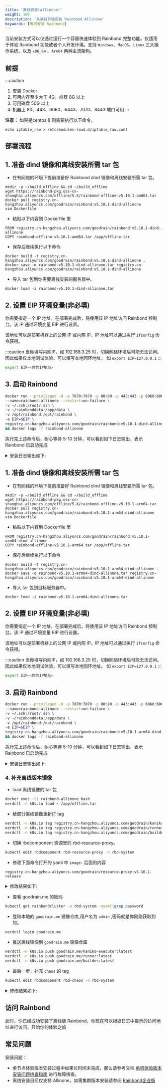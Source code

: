 ```yaml
---
title: '离线安装(allinone)'
weight: 100
description: '从离线开始安装 Rainbond Allinone'
keywords: [离线安装 Rainbond]
---
```



当前安装方式可以仅通过运行一个容器快速体验到 Rainbond 完整功能。仅适用于体验 Rainbond 功能或者个人开发环境。支持 `Windows`、`MacOS`、`Linux` 三大操作系统，以及 `x86_64` 、`Arm64` 两种主流架构。

## 前提

:::caution

1. 安装 Docker 
2. 可用内存至少大于 4G，推荐 8G 以上
3. 可用磁盘 50G 以上
4. 机器上 80、443、6060、6443、7070、8443 端口可用
:::

**注意：** 如果是centos 8 则需要执行以下命令。

```shell
echo iptable_raw > /etc/modules-load.d/iptable_raw.conf
```

## 部署流程

<Tabs groupId="office">
<TabItem value="Linux" label="Linux" default>

<h2> 1. 准备 dind 镜像和离线安装所需 tar 包 </h2>

- 在有网络的环境下提前准备好 Rainbond dind 镜像和离线安装所需 tar 包。 

```shell
mkdir -p ~/build_offline && cd ~/build_offline
wget https://rainbond-pkg.oss-cn-shanghai.aliyuncs.com/offline/5.X/rainbond-offline-v5.10.1-amd64.tar
docker pull registry.cn-hangzhou.aliyuncs.com/goodrain/rainbond:v5.10.1-dind-allinone
vim Dockerfile
```

- 粘贴以下内容到 Dockerfile 里

```file
FROM registry.cn-hangzhou.aliyuncs.com/goodrain/rainbond:v5.10.1-dind-allinone
COPY rainbond-offline-v5.10.1-amd64.tar /app/offline.tar
```

 - 保存后继续执行以下命令

```shell
docker build -t registry.cn-hangzhou.aliyuncs.com/goodrain/rainbond:v5.10.1-dind-allinone .
docker save -o rainbond-v5.10.1-dind-allinone.tar registry.cn-hangzhou.aliyuncs.com/goodrain/rainbond:v5.10.1-dind-allinone
```

- 导入 tar 包到你需要离线安装的服务器中。

```shell
docker load -i rainbond-v5.10.1-dind-allinone.tar
```

<h2> 2. 设置 EIP 环境变量(非必填) </h2>

你需要指定一个 IP 地址，在部署完成后，将使用该 IP 地址访问 Rainbond 控制台。该 IP 通过环境变量 EIP 进行设置。

该地址可以是部署机器上的公网 IP 或内网 IP。IP 地址可以通过执行 `ifconfig` 命令获得。

:::caution
当你填写内网IP，如 192.168.3.25 时，切换网络环境后可能无法访问。因此如果仅本地测试体验，可以填写本地回环地址。
如 `export EIP=127.0.0.1`
:::

```bash
export EIP=<你的IP地址>
```

<h2> 3. 启动 Rainbond </h2>

```bash
docker run --privileged -d -p 7070:7070 -p 80:80 -p 443:443 -p 6060:6060 -p 8443:8443 \
--name=rainbond-allinone --restart=on-failure \
-v ~/.ssh:/root/.ssh \
-v ~/rainbonddata:/app/data \
-v /opt/rainbond:/opt/rainbond \
-e EIP=$EIP \
registry.cn-hangzhou.aliyuncs.com/goodrain/rainbond:v5.10.1-dind-allinone \
&& docker logs -f rainbond-allinone
```

执行完上述命令后，耐心等待 5-10 分钟，可以看到如下日志输出，表示 Rainbond 已启动完成

<details>
<summary>安装日志输出如下: </summary>

```bash
2022-10-11 11:44:49 WARN: Too little free disk space, recommended disk space greater than 50G
2022-10-11 11:44:49 INFO: Memory: 7821 MB, CPUs: 2, Disk: 31884 MB
2022-10-11 11:44:49 INFO: move images
2022-10-11 11:45:05 INFO: K3s is starting, please wait ············································
2022-10-11 11:47:09 INFO: K3s started successfully
namespace/rbd-system created
2022-10-11 11:47:09 INFO: Create namespace rbd-system
NAME: rainbond-operator
LAST DEPLOYED: Tue Oct 11 11:47:16 2022
NAMESPACE: rbd-system
STATUS: deployed
REVISION: 1
TEST SUITE: None
2022-10-11 11:47:17 INFO: Helm rainbond-operator installed
2022-10-11 11:47:19 INFO: Rainbond Region installed
2022-10-11 11:47:19 INFO: Rainbond Region is starting, please wait ············································
2022-10-11 11:48:36 INFO: Rainbond Region started successfully
2022-10-11 11:48:38 INFO: K3s is restarting, please wait ············································
2022-10-11 11:50:19 INFO: K3s restarted successfully
pod "rbd-chaos-9f6nf" deleted
2022-10-11 11:50:22 INFO: Rainbond console is starting, please wait ············································
2022-10-11 11:50:38 INFO: Rainbond started successfully, Please pass http://47.105.90.153:7070 Access Rainbond
```
</details>

</TabItem>
<TabItem value="Linux Arm64" label="Linux Arm64">

<h2> 1. 准备 dind 镜像和离线安装所需 tar 包 </h2>

- 在有网络的环境下提前准备好 Rainbond dind 镜像和离线安装所需 tar 包。 

```shell
mkdir -p ~/build_offline && cd ~/build_offline
wget https://rainbond-pkg.oss-cn-shanghai.aliyuncs.com/offline/5.X/rainbond-offline-v5.10.1-arm64.tar
docker pull registry.cn-hangzhou.aliyuncs.com/goodrain/rainbond:v5.10.1-arm64-dind-allinone
vim Dockerfile
```

- 粘贴以下内容到 Dockerfile 里

```file
FROM registry.cn-hangzhou.aliyuncs.com/goodrain/rainbond:v5.10.1-arm64-dind-allinone
COPY rainbond-offline-v5.10.1-arm64.tar /app/offline.tar
```

 - 保存后继续执行以下命令

```shell
docker build -t registry.cn-hangzhou.aliyuncs.com/goodrain/rainbond:v5.10.1-arm64-dind-allinone .
docker save -o rainbond-v5.10.1-arm64-dind-allinone.tar registry.cn-hangzhou.aliyuncs.com/goodrain/rainbond:v5.10.1-arm64-dind-allinone
```

- 导入 tar 包到目标服务器中。

```shell
docker load -i rainbond-v5.10.1-arm64-dind-allinone.tar
```

<h2> 2. 设置 EIP 环境变量(非必填)</h2>

你需要指定一个 IP 地址，在部署完成后，将使用该 IP 地址访问 Rainbond 控制台。该 IP 通过环境变量 EIP 进行设置。

该地址可以是部署机器上的公网 IP 或内网 IP。IP 地址可以通过执行 `ifconfig` 命令获得。

:::caution
当你填写内网IP，如 192.168.3.25 时，切换网络环境后可能无法访问。因此如果仅本地测试体验，可以填写本地回环地址。
如 `export EIP=127.0.0.1`
:::

```bash
export EIP=<你的IP地址>
```

<h2> 3. 启动 Rainbond </h2>

```bash
docker run --privileged -d -p 7070:7070 -p 80:80 -p 443:443 -p 6060:6060 -p 8443:8443 \
--name=rainbond-allinone --restart=on-failure \
-v ~/.ssh:/root/.ssh \
-v ~/rainbonddata:/app/data \
-v /opt/rainbond:/opt/rainbond \
-e EIP=$EIP \
registry.cn-hangzhou.aliyuncs.com/goodrain/rainbond:v5.10.1-arm64-dind-allinone \
&& docker logs -f rainbond-allinone
```

执行完上述命令后，耐心等待 5-10 分钟，可以看到如下日志输出，表示 Rainbond 已启动完成

<details>
<summary>安装日志输出如下: </summary>

```bash
2022-10-11 11:44:49 WARN: Too little free disk space, recommended disk space greater than 50G
2022-10-11 11:44:49 INFO: Memory: 7821 MB, CPUs: 2, Disk: 31884 MB
2022-10-11 11:44:49 INFO: move images
2022-10-11 11:45:05 INFO: K3s is starting, please wait ············································
2022-10-11 11:47:09 INFO: K3s started successfully
namespace/rbd-system created
2022-10-11 11:47:09 INFO: Create namespace rbd-system
NAME: rainbond-operator
LAST DEPLOYED: Tue Oct 11 11:47:16 2022
NAMESPACE: rbd-system
STATUS: deployed
REVISION: 1
TEST SUITE: None
2022-10-11 11:47:17 INFO: Helm rainbond-operator installed
2022-10-11 11:47:19 INFO: Rainbond Region installed
2022-10-11 11:47:19 INFO: Rainbond Region is starting, please wait ············································
2022-10-11 11:48:36 INFO: Rainbond Region started successfully
2022-10-11 11:48:38 INFO: K3s is restarting, please wait ············································
2022-10-11 11:50:19 INFO: K3s restarted successfully
pod "rbd-chaos-9f6nf" deleted
2022-10-11 11:50:22 INFO: Rainbond console is starting, please wait ············································
2022-10-11 11:50:38 INFO: Rainbond started successfully, Please pass http://47.105.90.153:7070 Access Rainbond
```
</details>

</TabItem>
</Tabs>

<h3> 4. 补充离线版本镜像 </h3>

- load 离线镜像的 tar 包

```bash
docker exec -ti rainbond-allinone bash
nerdctl -n k8s.io load < /app/offline.tar
```

- 给部分离线镜像重新打 tag

```bash
nerdctl -n k8s.io tag registry.cn-hangzhou.aliyuncs.com/goodrain/kaniko-executor:latest goodrain.me/kaniko-executor:latest
nerdctl -n k8s.io tag registry.cn-hangzhou.aliyuncs.com/goodrain/runner:v5.8.1-release goodrain.me/runner:latest
nerdctl -n k8s.io tag registry.cn-hangzhou.aliyuncs.com/goodrain/builder:v5.8.1-release goodrain.me/builder:latest
```

- 切换 rbdcomponent 资源里的 rbd-resource-proxy。

```bash
kubectl edit rbdcomponent rbd-resource-proxy -n rbd-system
```

- 修改下面命令打开的 yaml 中 `image:` 后面的内容   
```
registry.cn-hangzhou.aliyuncs.com/goodrain/resource-proxy:v5.10.1-release
```

<details>
<summary>修改结果如下: </summary>

```bash
spec:
  image: registry.cn-hangzhou.aliyuncs.com/goodrain/resource-proxy:v5.10.1-release
```

</details>

- 查看 goodrain.me 的密码

```bash
kubectl get rainbondcluster -n rbd-system -oyaml|grep password
```

- 登陆本地的 `goodrain.me` 镜像仓库,用户名为 `admin` ,密码就是你刚刚获取到的。

```bash
nerdctl login goodrain.me
```

- 推送离线镜像到 `goodrain.me` 镜像仓库

```bash
nerdctl -n k8s.io push goodrain.me/kaniko-executor:latest
nerdctl -n k8s.io push goodrain.me/runner:latest
nerdctl -n k8s.io push goodrain.me/builder:latest
```

- 最后一步，补充 `chaos` 的 tag

```bash
kubectl edit rbdcomponent rbd-chaos -n rbd-system
```

<details>
<summary>修改结果如下: </summary>

```bash
spec:
  args:
  - --db-type=sqlite
  - --kaniko-image=goodrain.me/kaniko-executor:latest
```

</details>

<h2> 访问 Rainbond </h2>

此时，你已经成功安装了离线版 Rainbond，你现在可以根据日志中提示的访问地址进行访问，开始你的体验之旅

## 常见问题

安装问题：

* 单节点体验版本安装过程中如果长时间未完成，那么请参考文档 [单机体验版本安装问题排查指南](/docs/installation/install-troubleshoot/dind-install-troubleshoot/) 进行故障排查。
* 离线安装目前仅支持 Allinone，如需集群版本安装请参阅 [Rainbond企业版](/enterprise_server)

